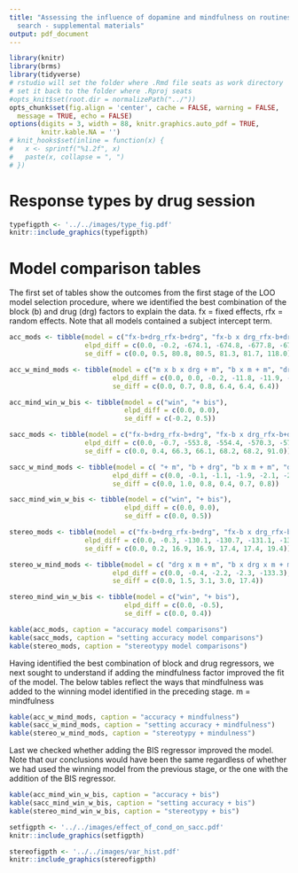 ```yaml
---
title: "Assessing the influence of dopamine and mindfulness on routines in visual
  search - supplemental materials"
output: pdf_document
---
```


```r
library(knitr)
library(brms)
library(tidyverse)
# rstudio will set the folder where .Rmd file seats as work directory
# set it back to the folder where .Rproj seats
#opts_knit$set(root.dir = normalizePath("../")) 
opts_chunk$set(fig.align = 'center', cache = FALSE, warning = FALSE,
  message = TRUE, echo = FALSE)
options(digits = 3, width = 88, knitr.graphics.auto_pdf = TRUE,
        knitr.kable.NA = '')
# knit_hooks$set(inline = function(x) {
#   x <- sprintf("%1.2f", x)
#   paste(x, collapse = ", ")
# })
```

# Response types by drug session

```r

typefigpth <- '../../images/type_fig.pdf'
knitr::include_graphics(typefigpth)
```

# Model comparison tables

The first set of tables show the outcomes from the first stage of the LOO model selection procedure, where we identified the best combination of the block (b) and drug (drg) factors to explain the data. fx = fixed effects, rfx = random effects. Note that all models contained a subject intercept term.

```r

acc_mods <- tibble(model = c("fx-b+drg_rfx-b+drg", "fx-b x drg_rfx-b+drg", "fx-b+drg_rfx-b", "fx-b x drg_rfx-b", "rfx-b", "fx-b_rfx-b", "fx-b"),
                   elpd_diff = c(0.0, -0.2, -674.1, -674.8, -677.8, -679.3, -1224.6),
                   se_diff = c(0.0, 0.5, 80.8, 80.5, 81.3, 81.7, 118.0))

acc_w_mind_mods <- tibble(model = c("m x b x drg + m", "b x m + m", "drg x m + m", "b x m + m", "+ m", "b + drg"),
                          elpd_diff = c(0.0, 0.0, -0.2, -11.8, -11.9, -12.0),
                          se_diff = c(0.0, 0.7, 0.8, 6.4, 6.4, 6.4))

acc_mind_win_w_bis <- tibble(model = c("win", "+ bis"),
                             elpd_diff = c(0.0, 0.0),
                             se_diff = c(-0.2, 0.5))
```



```r

sacc_mods <- tibble(model = c("fx-b+drg_rfx-b+drg", "fx-b x drg_rfx-b+drg", "fx-b+drg_rfx-b", "fx-b x drg_rfx-b", "fx-b_rfx-b", "rfx-b","fx-b"),
                   elpd_diff = c(0.0, -0.7, -553.8, -554.4, -570.3, -571.3, -868.8),
                   se_diff = c(0.0, 0.4, 66.3, 66.1, 68.2, 68.2, 91.0))

sacc_w_mind_mods <- tibble(model = c( "+ m", "b + drg", "b x m + m", "drg x m + m", "drg x m + m", "m x b x drg + m"),
                          elpd_diff = c(0.0, -0.1, -1.1, -1.9, -2.1, -2.5),
                          se_diff = c(0.0, 1.0, 0.8, 0.4, 0.7, 0.8))

sacc_mind_win_w_bis <- tibble(model = c("win", "+ bis"),
                             elpd_diff = c(0.0, 0.0),
                             se_diff = c(0.0, 0.5))
```


```r

stereo_mods <- tibble(model = c("fx-b+drg_rfx-b+drg", "fx-b x drg_rfx-b+drg", "fx-b+drg_rfx-b", "fx-b x drg_rfx-b", "fx-b_rfx-b", "rfx-b", "fx-b"),
                   elpd_diff = c(0.0, -0.3, -130.1, -130.7, -131.1, -132.5, -205.9),
                   se_diff = c(0.0, 0.2, 16.9, 16.9, 17.4, 17.4, 19.4))

stereo_w_mind_mods <- tibble(model = c( "drg x m + m", "b x drg x m + m", "b x m + m", "+ m", "fx-b+drg_rfx-b+drg"),
                          elpd_diff = c(0.0, -0.4, -2.2, -2.3, -133.3),
                          se_diff = c(0.0, 1.5, 3.1, 3.0, 17.4))

stereo_mind_win_w_bis <- tibble(model = c("win", "+ bis"),
                             elpd_diff = c(0.0, -0.5),
                             se_diff = c(0.0, 0.4))
```

```r

kable(acc_mods, caption = "accuracy model comparisons")
kable(sacc_mods, caption = "setting accuracy model comparisons")
kable(stereo_mods, caption = "stereotypy model comparisons")
```

Having identified the best combination of block and drug regressors, we next sought to understand if adding the mindfulness factor improved the fit of the model. The below tables reflect the ways that mindfulness was added to the winning model identified in the preceding stage. m = mindfulness

```r

kable(acc_w_mind_mods, caption = "accuracy + mindfulness")
kable(sacc_w_mind_mods, caption = "setting accuracy + mindfulness")
kable(stereo_w_mind_mods, caption = "stereotypy + mindulness")
```

Last we checked whether adding the BIS regressor improved the model. Note that our conclusions would have been the same regardless of whether we had used the winning model from the previous stage, or the one with the addition of the BIS regressor.

```r

kable(acc_mind_win_w_bis, caption = "accuracy + bis")
kable(sacc_mind_win_w_bis, caption = "setting accuracy + bis")
kable(stereo_mind_win_w_bis, caption = "stereotypy + bis")
```


```r

setfigpth <- '../../images/effect_of_cond_on_sacc.pdf'
knitr::include_graphics(setfigpth)
```


```r

stereofigpth <- '../../images/var_hist.pdf'
knitr::include_graphics(stereofigpth)
```
